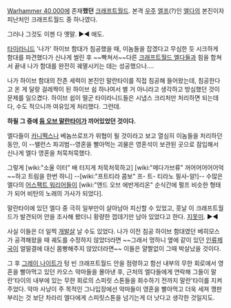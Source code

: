 [[Warhammer 40,000]]에 존재'''했던''' [[크래프트월드]]. 본격 [[우주]] [[엘프]](?)인 [[엘다]]의 본진이자 피난처인 크래프트월드 중 하나였다.

그러나 그것도 이젠 다 옛말. ▶◀ 애도.

[[타이라니드]] '나가' 하이브 함대가 침공했을 때, 이놈들을 잡겠다고 무심한 듯 시크하게 함대를 파견했다가 신나게 썰린 후 ~~빡쳐서~~다른 [[크래프트월드 엘다]]들과 힘을 합쳐서 끝내 나가 함대를 완전히 궤멸시키는 데는 성공했으나....

나가 하이브 함대의 잔존 세력이 본진인 말란타이를 직접 침공해 들어왔는데, 침공한다고 온 게 달랑 걸레짝이 된 하이브 쉽 하나여서 별 거 아니라고 생각하고 방심했던 것이 문제를 일으켰다. 하이브 쉽이 떨군 타이라니드들은 시냅스 크리처만 처리하면 되는데다, 수도 적으니까 여유있게 처리했다. 그런데.

'''하필 그 중에 [[둠 오브 말란타이]]가 끼어있었던 것이다.'''

엘다들이 [[카니펙스]]나 베놈쓰로프가 위협이 될 것이라고 보고 열심히 이놈들을 처리하던 동안, 이 --밸런스 파괴범--영혼을 빨아먹는 괴물은 영혼석이 보관된 곳으로 잠입해서 신나게 엘다 영혼을 처묵처묵했다.

그렇게 [wiki:"소울 이터" 배 터지게 처묵처묵하고] [wiki:"메다가브류" 꺼어어어어어억~~하고 트림을 한번 하니] --[wiki:"프트티라 콤보" 프- 트- 티라노 필사-알!]-- 수많은 엘다의 [[어스팩트 워리어]]들이 [wiki:"엔드 오브 에반게리온" 순식간에 펄프 비슷한 형태가 되어 비탄의 노래의 가사가 되었다].

말란타이에 있던 엘다 중 극히 일부만이 살아남아 피신할 수 있었고, 훗날 이 크래프트월드가 발견되어 안을 조사해 봤더니 황량한 껍데기만 남아 있었다고 한다. [[지못미]]. ▶◀

사실 이들은 더 일찍 [[개발살]] 날 수도 있었다. 나가 이전 침공 하이브 함대였던 베히모스가 공격해왔을 때 궤도를 수정하지 않았더라면 ~~그래서 멍하니 옆에 같이 있던 [[인류제국]]이 얼떨결에 대신 몸빵해주지 않았더라면~~ 이들은 얄짤없이 그때 박살났을 것이다.

그 후 [[그레이 나이트]]가 텅 빈 크래프트월드 안을 점령하고 함선 내부의 무한 회로에서 영혼을 빨아먹고 있던 카오스 악마들을 몰아낸 후, 근처의 엘다들에게 연락해 그들이 말란'타이의 내부에 있는 무한 회로의 스피릿 스톤들을 회수하기 전까지 말란'타이를 지켜주었다. 악마 사냥이 주 목적인 그나입장에선 악마들이 영혼을 빨아먹고 더욱 세져 깽판 부리는 것 보단 차라리 엘다에게 스피릿스톤을 넘기는게 더 낫다고 생각한 것일지도.
